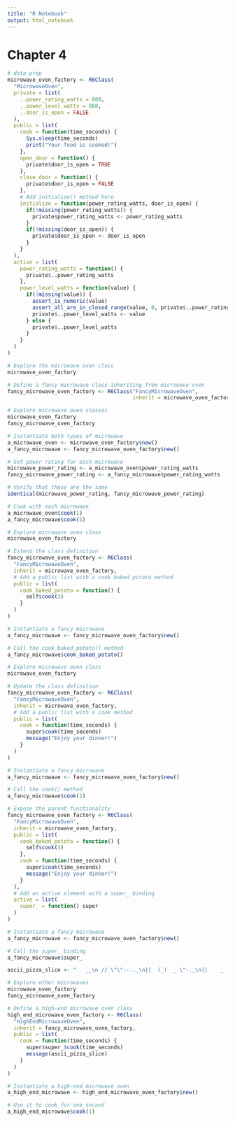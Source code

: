 ```yaml
---
title: "R Notebook"
output: html_notebook
---
```


# Chapter 4

```r
# data prep
microwave_oven_factory <- R6Class(
  "MicrowaveOven",
  private = list(
    ..power_rating_watts = 800,
    ..power_level_watts = 800,
    ..door_is_open = FALSE
  ),
  public = list(
    cook = function(time_seconds) {
      Sys.sleep(time_seconds)
      print("Your food is cooked!")
    },
    open_door = function() {
      private$door_is_open = TRUE
    },
    close_door = function() {
      private$door_is_open = FALSE
    },
    # Add initialize() method here
    initialize = function(power_rating_watts, door_is_open) {
      if(!missing(power_rating_watts)) {
        private$power_rating_watts <- power_rating_watts
      }
      if(!missing(door_is_open)) {
        private$door_is_open <- door_is_open
      }
    }
  ),
  active = list(
    power_rating_watts = function() {
      private$..power_rating_watts
    },
    power_level_watts = function(value) {
      if(!missing(value)) {
        assert_is_numeric(value)
        assert_all_are_in_closed_range(value, 0, private$..power_rating_watts)
        private$..power_level_watts <- value
      } else {
        private$..power_level_watts
      }
    }
  )
)
```

```r
# Explore the microwave oven class
microwave_oven_factory

# Define a fancy microwave class inheriting from microwave oven
fancy_microwave_oven_factory <- R6Class("FancyMicrowaveOven",
                                        inherit = microwave_oven_factory)
```

```r
# Explore microwave oven classes
microwave_oven_factory
fancy_microwave_oven_factory

# Instantiate both types of microwave
a_microwave_oven <- microwave_oven_factory$new()
a_fancy_microwave <- fancy_microwave_oven_factory$new()

# Get power rating for each microwave
microwave_power_rating <- a_microwave_oven$power_rating_watts
fancy_microwave_power_rating <- a_fancy_microwave$power_rating_watts

# Verify that these are the same
identical(microwave_power_rating, fancy_microwave_power_rating)

# Cook with each microwave
a_microwave_oven$cook(1)
a_fancy_microwave$cook(1)
```

```r
# Explore microwave oven class
microwave_oven_factory

# Extend the class definition
fancy_microwave_oven_factory <- R6Class(
  "FancyMicrowaveOven",
  inherit = microwave_oven_factory,
  # Add a public list with a cook baked potato method
  public = list(
    cook_baked_potato = function() {
      self$cook(3)
    }
  )
)

# Instantiate a fancy microwave
a_fancy_microwave <- fancy_microwave_oven_factory$new()

# Call the cook_baked_potato() method
a_fancy_microwave$cook_baked_potato()
```

```r
# Explore microwave oven class
microwave_oven_factory

# Update the class definition
fancy_microwave_oven_factory <- R6Class(
  "FancyMicrowaveOven",
  inherit = microwave_oven_factory,
  # Add a public list with a cook method
  public = list(
    cook = function(time_seconds) {
      super$cook(time_seconds)
      message("Enjoy your dinner!")
    }
  )
)

# Instantiate a fancy microwave
a_fancy_microwave <- fancy_microwave_oven_factory$new()

# Call the cook() method
a_fancy_microwave$cook(1)
```

```r
# Expose the parent functionality
fancy_microwave_oven_factory <- R6Class(
  "FancyMicrowaveOven",
  inherit = microwave_oven_factory,
  public = list(
    cook_baked_potato = function() {
      self$cook(3)
    },
    cook = function(time_seconds) {
      super$cook(time_seconds)
      message("Enjoy your dinner!")
    }
  ),
  # Add an active element with a super_ binding
  active = list(
    super_ = function() super
  )
)

# Instantiate a fancy microwave
a_fancy_microwave <- fancy_microwave_oven_factory$new()

# Call the super_ binding
a_fancy_microwave$super_
```

```r
ascii_pizza_slice <- "   __\n // \"\"--.._\n||  (_)  _ \"-._\n||    _ (_)    '-.\n||   (_)   __..-'\n \\\\__..--\"\""
```


```r
# Explore other microwaves
microwave_oven_factory
fancy_microwave_oven_factory

# Define a high-end microwave oven class
high_end_microwave_oven_factory <- R6Class(
  "HighEndMicrowaveOven",
  inherit = fancy_microwave_oven_factory,
  public = list(
    cook = function(time_seconds) {
      super$super_$cook(time_seconds)
      message(ascii_pizza_slice)
    }
  )
)

# Instantiate a high-end microwave oven
a_high_end_microwave <- high_end_microwave_oven_factory$new()

# Use it to cook for one second
a_high_end_microwave$cook(1)
```





